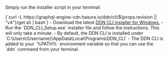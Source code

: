 
<Tabs groupId="os-preference" className="api-tabs">

<TabItem value="macOS-or-linux" label="macOS and Linux">

Simply run the installer script in your terminal:

<CodeBlock language="bash">
  {`curl -L https://graphql-engine-cdn.hasura.io/ddn/cli/${props.revision || "v4"}/get.sh | bash`}
</CodeBlock>

</TabItem>

<TabItem value="windows" label="Windows">
- Download the latest <a href={`https://graphql-engine-cdn.hasura.io/ddn/cli/${props.revision || "v4"}/latest/DDN_CLI_Setup.exe`}>DDN CLI installer for Windows.</a> 
- Run the `DDN_CLI_Setup.exe` installer file and follow the instructions. This will only take a minute.
- By default, the DDN CLI is installed under `C:\Users\{Username}\AppData\Local\Programs\DDN_CLI`
- The DDN CLI is added to your `%PATH%` environment variable so that you can use the `ddn` command from your terminal.
<br />

</TabItem>
</Tabs>
